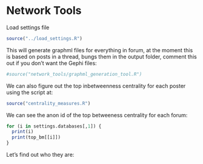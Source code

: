 Network Tools
========================================================

Load settings file

```r
source("../load_settings.R")
```

This will generate graphml files for everything in forum, at the moment this is based on posts in a thread, bungs them in the output folder, comment this out if you don't want the Gephi files:

```r
#source("network_tools/graphml_generation_tool.R")
```

We can also figure out the top inbetweenness centrality for each poster using the script at:

```r
source("centrality_measures.R")
```

We can see the anon id of the top betweeness centrality for each forum: 

```r

for (i in settings.databases[,1]) {
  print(i)
  print(top_bm[[i]])
}
```

Let's find out who they are:
